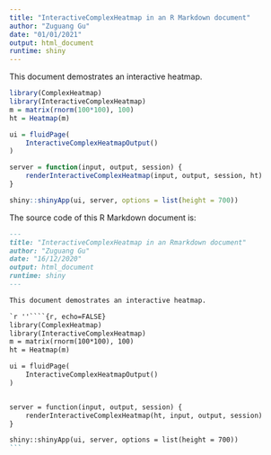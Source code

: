 ```yaml
---
title: "InteractiveComplexHeatmap in an R Markdown document"
author: "Zuguang Gu"
date: "01/01/2021"
output: html_document
runtime: shiny
---
```


This document demostrates an interactive heatmap.

```r
library(ComplexHeatmap)
library(InteractiveComplexHeatmap)
m = matrix(rnorm(100*100), 100)
ht = Heatmap(m)

ui = fluidPage(
    InteractiveComplexHeatmapOutput()
)

server = function(input, output, session) {
    renderInteractiveComplexHeatmap(input, output, session, ht)
}

shiny::shinyApp(ui, server, options = list(height = 700))
```


The source code of this R Markdown document is:

````markdown
---
title: "InteractiveComplexHeatmap in an Rmarkdown document"
author: "Zuguang Gu"
date: "16/12/2020"
output: html_document
runtime: shiny
---

This document demostrates an interactive heatmap.

`r ''````{r, echo=FALSE}
library(ComplexHeatmap)
library(InteractiveComplexHeatmap)
m = matrix(rnorm(100*100), 100)
ht = Heatmap(m)

ui = fluidPage(
    InteractiveComplexHeatmapOutput()
)


server = function(input, output, session) {
    renderInteractiveComplexHeatmap(ht, input, output, session)
}

shiny::shinyApp(ui, server, options = list(height = 700))
```
````
